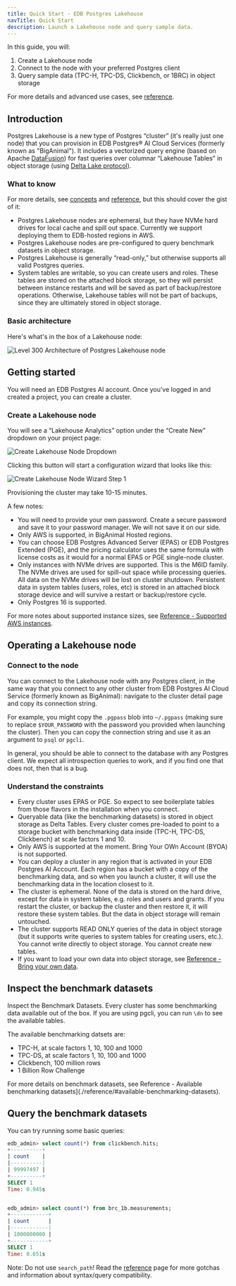```yaml
---
title: Quick Start - EDB Postgres Lakehouse
navTitle: Quick Start
description: Launch a Lakehouse node and query sample data.
---
```


In this guide, you will:

1. Create a Lakehouse node
2. Connect to the node with your preferred Postgres client
3. Query sample data (TPC-H, TPC-DS, Clickbench, or 1BRC) in object storage

For more details and advanced use cases, see [reference](./reference).

## Introduction

Postgres Lakehouse is a new type of Postgres “cluster” (it's really just one
node) that you can provision in EDB Postgres® AI Cloud Services (formerly known
as "BigAnimal"). It includes a vectorized query engine (based on Apache
[DataFusion](https://github.com/apache/datafusion)) for fast queries over
columnar “Lakehouse Tables” in object storage
(using [Delta Lake protocol](https://delta.io/)).

### What to know

For more details, see [concepts](./concepts) and [reference](./reference),
but this should cover the gist of it:

* Postgres Lakehouse nodes are ephemeral, but they have NVMe hard drives for
local cache and spill out space. Currently we support deploying them to
EDB-hosted regions in AWS.
* Postgres Lakehouse nodes are pre-configured to query benchmark datasets
in object storage.
* Postgres Lakehouse is generally “read-only,” but otherwise supports all
valid Postgres queries.
* System tables are writable, so you can create users and roles. These tables
are stored on the attached block storage, so they will persist between instance
restarts and will be saved as part of backup/restore operations. Otherwise,
Lakehouse tables will not be part of backups, since they are ultimately stored
in object storage.

### Basic architecture

Here's what's in the box of a Lakehouse node:

![Level 300 Architecture of Postgres Lakehouse node](./images/level-300-architecture.png)

## Getting started

You will need an EDB Postgres AI account. Once you've logged in and created
a project, you can create a cluster.

### Create a Lakehouse node

You will see a “Lakehouse Analytics” option under the “Create New” dropdown
on your project page:

![Create Lakehouse Node Dropdown](./images/create-cluster-dropdown.png)

Clicking this button will start a configuration wizard that looks like this:

![Create Lakehouse Node Wizard Step 1](./images/create-cluster-wizard.png)

Provisioning the cluster may take 10-15 minutes.

A few notes:

* You will need to provide your own password. Create a secure password and save
it to your password manager. We will not save it on our side.
* Only AWS is supported, in BigAnimal Hosted regions.
* You can choose EDB Postgres Advanced Server (EPAS) or EDB Postgres Extended (PGE),
and the pricing calculator uses the same formula with license costs as it
would for a normal EPAS or PGE single-node cluster.
* Only instances with NVMe drives are supported. This is the M6ID family.
The NVMe drives are used for spill-out space while processing queries.
All data on the NVMe drives will be lost on cluster shutdown.
Persistent data in system tables (users, roles, etc) is stored in an attached
block storage device and will survive a restart or backup/restore cycle.
* Only Postgres 16 is supported.

For more notes about supported instance sizes,
see [Reference - Supported AWS instances](./reference/#supported-aws-instances).

## Operating a Lakehouse node

### Connect to the node

You can connect to the Lakehouse node with any Postgres client, in the same way
that you connect to any other cluster from EDB Postgres AI Cloud Service
(formerly known as BigAnimal): navigate to the cluster detail page and copy its
connection string.

For example, you might copy the `.pgpass` blob into `~/.pgpass` (making sure to
replace `$YOUR_PASSWORD` with the password you provided when launching the
cluster). Then you can copy the connection string and use it as an argument to
`psql` or `pgcli`.

In general, you should be able to connect to the database with any Postgres
client. We expect all introspection queries to work, and if you find one that
does not, then that is a bug.

### Understand the constraints

* Every cluster uses EPAS or PGE. So expect to see boilerplate tables from those
flavors in the installation when you connect.
* Queryable data (like the benchmarking datasets) is stored in object storage
as Delta Tables. Every cluster comes pre-loaded to point to a storage bucket
with benchmarking data inside (TPC-H, TPC-DS, Clickbench) at
scale factors 1 and 10.
* Only AWS is supported at the moment. Bring Your OWn Account (BYOA) is not supported.
* You can deploy a cluster in any region that is activated in
your EDB Postgres AI Account. Each region has a bucket with a copy of the
benchmarking data, and so when you launch a cluster, it will use the
benchmarking data in the location closest to it.
* The cluster is ephemeral. None of the data is stored on the hard drive,
except for data in system tables, e.g. roles and users and grants.
If you restart the cluster, or backup the cluster and then restore it,
it will restore these system tables. But the data in object storage will
remain untouched.
* The cluster supports READ ONLY queries of the data in object
storage (but it supports write queries to system tables for creating users,
etc.). You cannot write directly to object storage. You cannot create new tables.
* If you want to load your own data into object storage,
see [Reference - Bring your own data](./reference/#advanced-bring-your-own-data).

## Inspect the benchmark datasets

Inspect the Benchmark Datasets.  Every cluster has some benchmarking data
available out of the box. If you are using pgcli, you can run `\dn` to see
the available tables.

The available benchmarking datsets are:

* TPC-H, at scale factors 1, 10, 100 and 1000
* TPC-DS, at scale factors 1, 10, 100 and 1000
* Clickbench, 100 million rows
* 1 Billion Row Challenge

For more details on benchmark datasets,
see Reference - Available benchmarking datasets](./reference/#available-benchmarking-datasets).

## Query the benchmark datasets

You can try running some basic queries:

```sql
edb_admin> select count(*) from clickbench.hits;
+----------+
| count    |
|----------|
| 99997497 |
+----------+
SELECT 1
Time: 0.945s


edb_admin> select count(*) from brc_1b.measurements;
+------------+
| count      |
|------------|
| 1000000000 |
+------------+
SELECT 1
Time: 0.651s
```

Note: Do not use `search_path`! Read the [reference](./reference)
page for more gotchas and information about syntax/query compatibility.
